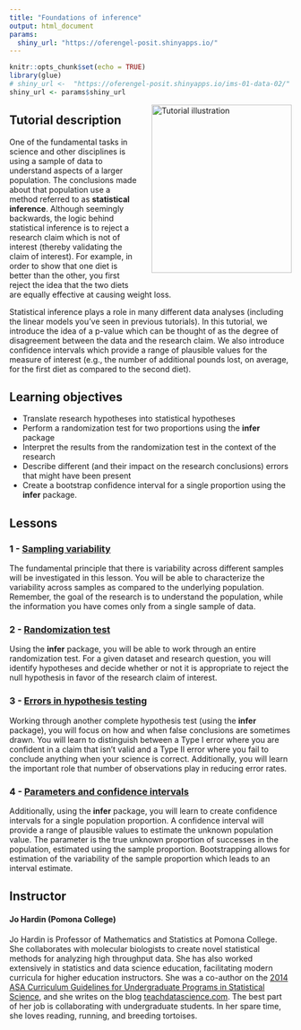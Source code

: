 ```yaml
---
title: "Foundations of inference"
output: html_document
params:
  shiny_url: "https://oferengel-posit.shinyapps.io/"
---
```


<meta http-equiv='cache-control' content='no-cache'> 
<meta http-equiv='expires' content='0'> 
<meta http-equiv='pragma' content='no-cache'>

```r
knitr::opts_chunk$set(echo = TRUE)
library(glue)
# shiny_url <-  "https://oferengel-posit.shinyapps.io/ims-01-data-02/"
shiny_url <- params$shiny_url
```

<img style="float: right; margin: 0px 0px 20px 20px" src="../logo/umcg-openintro-hex.png" alt="Tutorial illustration" width="250" height="300">

## Tutorial description

One of the fundamental tasks in science and other disciplines is using a sample of data to understand aspects of a larger population. The conclusions made about that population use a method referred to as **statistical inference**.  Although seemingly backwards, the logic behind statistical inference is to reject a research claim which is not of interest (thereby validating the claim of interest).  For example, in order to show that one diet is better than the other, you first reject the idea that the two diets are equally effective at causing weight loss.  

Statistical inference plays a role in many different data analyses (including the linear models you've seen in previous tutorials). In this tutorial, we introduce the idea of a p-value which can be thought of as the degree of disagreement between the data and the research claim. We also introduce confidence intervals which provide a range of plausible values for the measure of interest (e.g., the number of additional pounds lost, on average, for the first diet as compared to the second diet).

## Learning objectives

* Translate research hypotheses into statistical hypotheses
* Perform a randomization test for two proportions using the **infer** package
* Interpret the results from the randomization test in the context of the research
* Describe different (and their impact on the research conclusions) errors that might have been present
* Create a bootstrap confidence interval for a single proportion using the **infer** package.


## Lessons

### 1 - [Sampling variability](`r glue("{shiny_url}04-01-lesson/")`)

The fundamental principle that there is variability across different samples will be investigated in this lesson. You will be able to characterize the variability across samples as compared to the underlying population. Remember, the goal of the research is to understand the population, while the information you have comes only from a single sample of data.


### 2 - [Randomization test](`r glue("{shiny_url}04-02-lesson/")`)


Using the **infer** package, you will be able to work through an entire randomization test. For a given dataset and research question, you will identify hypotheses and decide whether or not it is appropriate to reject the null hypothesis in favor of the research claim of interest.


### 3 - [Errors in hypothesis testing](`r glue("{shiny_url}04-03-lesson/")`)

Working through another complete hypothesis test (using the **infer** package), you will focus on how and when false conclusions are sometimes drawn. You will learn to distinguish between a Type I error where you are confident in a claim that isn't valid and a Type II error where you fail to conclude anything when your science is correct.  Additionally, you will learn the important role that number of observations play in reducing error rates.  

### 4 - [Parameters and confidence intervals](`r glue("{shiny_url}04-04-lesson/")`)

Additionally, using the **infer** package, you will learn to create confidence intervals for a single population proportion.  A confidence interval will provide a range of plausible values to estimate the unknown population value.  The parameter is the true unknown proportion of successes in the population, estimated using the sample proportion.  Bootstrapping allows for estimation of the variability of the sample proportion which leads to an interval estimate.

## Instructor

<!-- <img style="float: left; margin: 0px 20px 20px 0px" src="../instructor-photos/jo.png" alt="Jo Hardin" width="150" height="150"> -->


#### Jo Hardin (Pomona College)

Jo Hardin is Professor of Mathematics and Statistics at Pomona College.
She collaborates with molecular biologists to create novel statistical methods for analyzing high throughput data.
She has also worked extensively in statistics and data science education, facilitating modern curricula for higher education instructors.
She was a co-author on the [2014 ASA Curriculum Guidelines for Undergraduate Programs in Statistical Science](https://www.amstat.org/asa/education/Curriculum-Guidelines-for-Undergraduate-Programs-in-Statistical-Science.aspx), and she writes on the blog [teachdatascience.com](https://teachdatascience.com/).
The best part of her job is collaborating with undergraduate students.
In her spare time, she loves reading, running, and breeding tortoises.